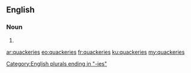 ==English==

===Noun===
{{head|en}}

# {{plural of|quackery}}

[[Category:English plurals ending in "-ies"]]

[[ar:quackeries]]
[[eo:quackeries]]
[[fr:quackeries]]
[[ku:quackeries]]
[[my:quackeries]]
